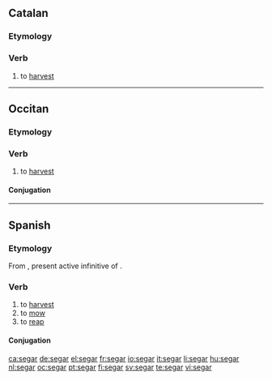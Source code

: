 ==Catalan==

===Etymology===
{{etyl|la|ca}} {{term|seco||lang=la}}

===Verb===
{{ca-verb|ar|seg}}

# to [[harvest]]

----

==Occitan==

===Etymology===
{{etyl|la|oc}} {{term|seco||lang=la}}

===Verb===
{{oc-verb}}

# to [[harvest]]

====Conjugation====
{{rfinfl|lang=oc|type=conjugation}}

----

==Spanish==

===Etymology===
From {{etyl|la|es}} {{term|secare|secāre|lang=la}}, present active infinitive of {{term|seco|secō|lang=la}}.

===Verb===
{{es-verb|seg|ar|pres=siego|pret=segué}}

# to [[harvest]]
# to [[mow]]
# to [[reap]]

====Conjugation====
{{es-conj-gar (e-ie)|s|}}

[[ca:segar]]
[[de:segar]]
[[el:segar]]
[[fr:segar]]
[[io:segar]]
[[it:segar]]
[[li:segar]]
[[hu:segar]]
[[nl:segar]]
[[oc:segar]]
[[pt:segar]]
[[fi:segar]]
[[sv:segar]]
[[te:segar]]
[[vi:segar]]